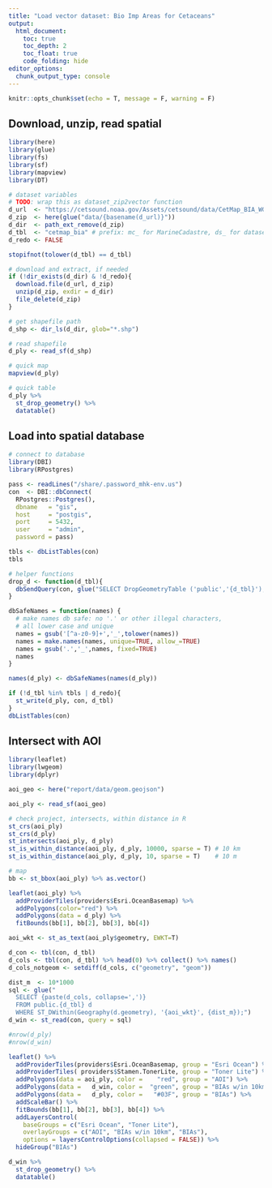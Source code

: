 ```yaml
---
title: "Load vector dataset: Bio Imp Areas for Cetaceans"
output:
  html_document:
    toc: true
    toc_depth: 2
    toc_float: true
    code_folding: hide
editor_options: 
  chunk_output_type: console
---
```


```r
knitr::opts_chunk$set(echo = T, message = F, warning = F)
```

## Download, unzip, read spatial

```r
library(here)
library(glue)
library(fs)
library(sf)
library(mapview)
library(DT)

# dataset variables
# TODO: wrap this as dataset_zip2vector function
d_url  <- "https://cetsound.noaa.gov/Assets/cetsound/data/CetMap_BIA_WGS84.zip"
d_zip  <- here(glue("data/{basename(d_url)}"))
d_dir  <- path_ext_remove(d_zip)
d_tbl  <- "cetmap_bia" # prefix: mc_ for MarineCadastre, ds_ for dataset?
d_redo <- FALSE

stopifnot(tolower(d_tbl) == d_tbl)

# download and extract, if needed
if (!dir_exists(d_dir) & !d_redo){
  download.file(d_url, d_zip)
  unzip(d_zip, exdir = d_dir)
  file_delete(d_zip)
}

# get shapefile path
d_shp <- dir_ls(d_dir, glob="*.shp")

# read shapefile
d_ply <- read_sf(d_shp)

# quick map
mapview(d_ply)

# quick table
d_ply %>% 
  st_drop_geometry() %>% 
  datatable()
```

## Load into spatial database

```r
# connect to database
library(DBI)
library(RPostgres)

pass <- readLines("/share/.password_mhk-env.us")
con  <- DBI::dbConnect(
  RPostgres::Postgres(),
  dbname   = "gis",
  host     = "postgis",
  port     = 5432,
  user     = "admin",
  password = pass)

tbls <- dbListTables(con)
tbls
```

```r
# helper functions
drop_d <- function(d_tbl){
  dbSendQuery(con, glue("SELECT DropGeometryTable ('public','{d_tbl}');"))
}

dbSafeNames = function(names) {
  # make names db safe: no '.' or other illegal characters,
  # all lower case and unique
  names = gsub('[^a-z0-9]+','_',tolower(names))
  names = make.names(names, unique=TRUE, allow_=TRUE)
  names = gsub('.','_',names, fixed=TRUE)
  names
}
```


```r
names(d_ply) <- dbSafeNames(names(d_ply))

if (!d_tbl %in% tbls | d_redo){
  st_write(d_ply, con, d_tbl)
}
dbListTables(con)
```

## Intersect with AOI

```r
library(leaflet)
library(lwgeom)
library(dplyr)

aoi_geo <- here("report/data/geom.geojson")

aoi_ply <- read_sf(aoi_geo)

# check project, intersects, within distance in R
st_crs(aoi_ply)
st_crs(d_ply)
st_intersects(aoi_ply, d_ply)
st_is_within_distance(aoi_ply, d_ply, 10000, sparse = T) # 10 km
st_is_within_distance(aoi_ply, d_ply, 10, sparse = T)    # 10 m

# map
bb <- st_bbox(aoi_ply) %>% as.vector()

leaflet(aoi_ply) %>% 
  addProviderTiles(providers$Esri.OceanBasemap) %>% 
  addPolygons(color="red") %>% 
  addPolygons(data = d_ply) %>% 
  fitBounds(bb[1], bb[2], bb[3], bb[4])
```


```r
aoi_wkt <- st_as_text(aoi_ply$geometry, EWKT=T)

d_con <- tbl(con, d_tbl)
d_cols <- tbl(con, d_tbl) %>% head(0) %>% collect() %>% names()
d_cols_notgeom <- setdiff(d_cols, c("geometry", "geom"))

dist_m  <- 10*1000
sql <- glue("
  SELECT {paste(d_cols, collapse=',')}
  FROM public.{d_tbl} d
  WHERE ST_DWithin(Geography(d.geometry), '{aoi_wkt}', {dist_m});")
d_win <- st_read(con, query = sql)

#nrow(d_ply)
#nrow(d_win)

leaflet() %>% 
  addProviderTiles(providers$Esri.OceanBasemap, group = "Esri Ocean") %>% 
  addProviderTiles( providers$Stamen.TonerLite, group = "Toner Lite") %>%
  addPolygons(data = aoi_ply, color =    "red", group = "AOI") %>% 
  addPolygons(data =   d_win, color =  "green", group = "BIAs w/in 10km") %>% 
  addPolygons(data =   d_ply, color =   "#03F", group = "BIAs") %>% 
  addScaleBar() %>% 
  fitBounds(bb[1], bb[2], bb[3], bb[4]) %>% 
  addLayersControl(
    baseGroups = c("Esri Ocean", "Toner Lite"),
    overlayGroups = c("AOI", "BIAs w/in 10km", "BIAs"),
    options = layersControlOptions(collapsed = FALSE)) %>% 
  hideGroup("BIAs")

d_win %>% 
  st_drop_geometry() %>% 
  datatable()
```

